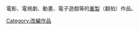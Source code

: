 {{Catnav|頁面分類|人类社会|生活|文化|艺术|藝術作品|作品}}

電影、電視劇、動畫、電子遊戲等的[[重製|重製]]（翻拍）作品。

[[Category:改編作品|Category:改編作品]]